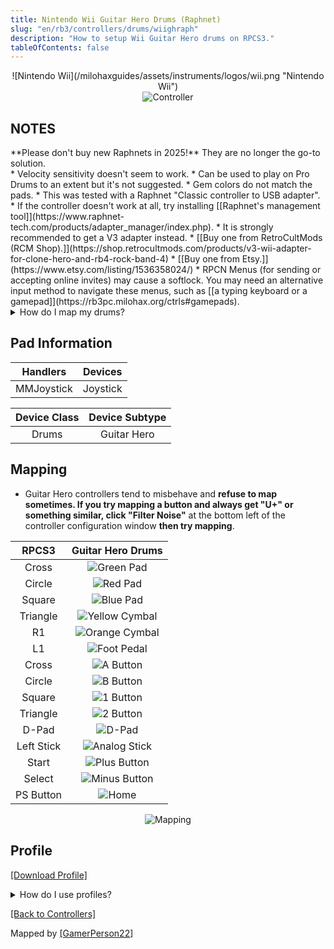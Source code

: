 ```yaml
---
title: Nintendo Wii Guitar Hero Drums (Raphnet)
slug: "en/rb3/controllers/drums/wiighraph"
description: "How to setup Wii Guitar Hero drums on RPCS3."
tableOfContents: false
---
```


<div align="center">![Nintendo Wii](/milohaxguides/assets/instruments/logos/wii.png "Nintendo Wii")</div>

<div align="center"><Image src={ghdrmscontroller} alt="Controller" /></div>

## NOTES
<Aside>**Please don't buy new Raphnets in 2025!** They are no longer the go-to solution.</Aside>
* Velocity sensitivity doesn't seem to work.
* Can be used to play on Pro Drums to an extent but it's not suggested.
* Gem colors do not match the pads.
* This was tested with a Raphnet "Classic controller to USB adapter".
	* If the controller doesn't work at all, try installing [[Raphnet's management tool]](https://www.raphnet-tech.com/products/adapter_manager/index.php).
* It is strongly recommended to get a V3 adapter instead.
	* [[Buy one from RetroCultMods (RCM Shop).]](https://shop.retrocultmods.com/products/v3-wii-adapter-for-clone-hero-and-rb4-rock-band-4)
	* [[Buy one from Etsy.]](https://www.etsy.com/listing/1536358024/)
* RPCN Menus (for sending or accepting online invites) may cause a softlock. You may need an alternative input method to navigate these menus, such as [[a typing keyboard or a gamepad]](https://rb3pc.milohax.org/ctrls#gamepads).

<details>
<summary>How do I map my drums?</summary>
**Click on the Pads icon at the top of RPCS3**.  
<Image src={rpcs3pad} alt="The Pads menu in RPCS3." />

It’s suggested to create a new configuration by clicking `Add Configuration` at the top right of the `Pads` window.  
This is so you can change configuration profiles in case you want to play other games.  
<Image src={rpcs3padprofadd} alt="The top right of RPCS3's Pads window. 'Add Configuration' is being clicked on by the mouse cursor" />
Follow the instructions and/or match the assignments below.  
<Image src={padlegend} alt="The instrument page being used as a as a mapping reference for RPCS3." /></details>

## Pad Information

| Handlers | Devices |
|:--------:|:-------:|
| MMJoystick | Joystick |

| Device Class | Device Subtype |
|:------------:|:--------------:|
| Drums | Guitar Hero |

## Mapping

* Guitar Hero controllers tend to misbehave and **refuse to map sometimes. If you try mapping a button and always get "U+" or something similar, click "Filter Noise"** at the bottom left of the controller configuration window **then try mapping**.

| **RPCS3** | **Guitar Hero Drums** |
|:--------:|:-----------------:|
| Cross | ![Green Pad](/milohaxguides/assets/instruments/buttons/drums/gh/gp.png "Green Pad") |
| Circle | ![Red Pad](/milohaxguides/assets/instruments/buttons/drums/gh/rp.png "Red Pad") |
| Square | ![Blue Pad](/milohaxguides/assets/instruments/buttons/drums/gh/bp.png "Blue Pad") |
| Triangle | ![Yellow Cymbal](/milohaxguides/assets/instruments/buttons/drums/gh/yc.png "Yellow Cymbal") |
| R1 | ![Orange Cymbal](/milohaxguides/assets/instruments/buttons/drums/gh/oc.png "Orange Cymbal") |
| L1 | ![Foot Pedal](/milohaxguides/assets/instruments/buttons/drums/gh/kp.png "Foot Pedal") |
| Cross | ![A Button](/milohaxguides/assets/instruments/buttons//wii/a.png "A Button") |
| Circle | ![B Button](/milohaxguides/assets/instruments/buttons//wii/b.png "B Button") |
| Square | ![1 Button](/milohaxguides/assets/instruments/buttons//wii/1.png "1 Button") |
| Triangle | ![2 Button](/milohaxguides/assets/instruments/buttons//wii/2.png "2 Button") |
| D-Pad | ![D-Pad](/milohaxguides/assets/instruments/buttons//wii/dpad.png "D-Pad") |
| Left Stick | ![Analog Stick](/milohaxguides/assets/instruments/buttons//wii/ls.png "Analog Stick") |
| Start | ![Plus Button](/milohaxguides/assets/instruments/buttons//wii/plu.png "Plus Button") |
| Select | ![Minus Button](/milohaxguides/assets/instruments/buttons//wii/min.png "Minus Button") |
| PS Button | ![Home](/milohaxguides/assets/instruments/buttons//wii/home.png "Home") |

<div align="center"><Image src={drmswiighmapping} alt="Mapping" /></div>

## Profile

[[Download Profile]](https://github.com/hmxmilohax/rb3-pc/raw/refs/heads/main/downloads/instrument-repo/Wii%20Guitar%20Hero%20Drums%20(Raphnet).7z)

<details>
<summary>How do I use profiles?</summary>

<Aside type="caution">This is not recommended if you're using multiple controllers at once.</Aside>

After downloading the profile,

1. Extract the .7z file.
2. Drag the `input configs` folder into the `configs` folder where you have RPCS3 in.  
><Image src={instrepoinstall} alt="Installing a configuration profile from the Instrument Repo" />

3. After that, you can select the profile in the **“Pads”** menu.  
><Image src={rpcs3padprofile} alt="RPCS3's Gamepad Settings, showing the cursor over a profile." />

Most of the time, these controller profiles should work out of the box. If they don’t, try changing the controller listed in “`Devices`”, next to the “`Refresh`” button until it receives an input. You can edit this while the game is running.
</details>

[[Back to Controllers]](https://rb3pc.milohax.org/ctrls#instrument-list)

Mapped by [[GamerPerson22]](https://www.youtube.com/channel/UCC5SlXPlnlGwBG7w6mvfx8g)